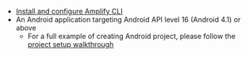 * [Install and configure Amplify CLI](https://docs.amplify.aws/cli/start/install)
* An Android application targeting Android API level 16 (Android 4.1) or above
    * For a full example of creating Android project, please follow the [project setup walkthrough](/lib-v1/project-setup/create-application)
